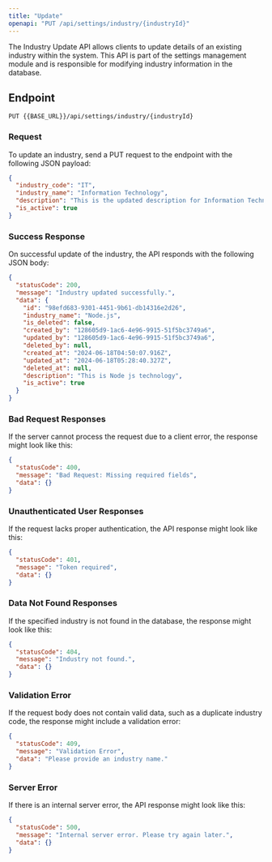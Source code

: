 ---
title: "Update"
openapi: "PUT /api/settings/industry/{industryId}"
---

The Industry Update API allows clients to update details of an existing industry within the system. This API is part of the settings management module and is responsible for modifying industry information in the database.

## Endpoint

`PUT {{BASE_URL}}/api/settings/industry/{industryId}`

### Request

To update an industry, send a PUT request to the endpoint with the following JSON payload:

```json
{
  "industry_code": "IT",
  "industry_name": "Information Technology",
  "description": "This is the updated description for Information Technology industry.",
  "is_active": true
}
```

### Success Response

On successful update of the industry, the API responds with the following JSON body:

```json
{
  "statusCode": 200,
  "message": "Industry updated successfully.",
  "data": {
    "id": "98efd683-9301-4451-9b61-db14316e2d26",
    "industry_name": "Node.js",
    "is_deleted": false,
    "created_by": "128605d9-1ac6-4e96-9915-51f5bc3749a6",
    "updated_by": "128605d9-1ac6-4e96-9915-51f5bc3749a6",
    "deleted_by": null,
    "created_at": "2024-06-18T04:50:07.916Z",
    "updated_at": "2024-06-18T05:28:40.327Z",
    "deleted_at": null,
    "description": "This is Node js technology",
    "is_active": true
  }
}
```

### Bad Request Responses

If the server cannot process the request due to a client error, the response might look like this:

```json
{
  "statusCode": 400,
  "message": "Bad Request: Missing required fields",
  "data": {}
}
```

### Unauthenticated User Responses

If the request lacks proper authentication, the API response might look like this:

```json
{
  "statusCode": 401,
  "message": "Token required",
  "data": {}
}
```

### Data Not Found Responses

If the specified industry is not found in the database, the response might look like this:

```json
{
  "statusCode": 404,
  "message": "Industry not found.",
  "data": {}
}
```

### Validation Error

If the request body does not contain valid data, such as a duplicate industry code, the response might include a validation error:

```json
{
  "statusCode": 409,
  "message": "Validation Error",
  "data": "Please provide an industry name."
}
```

### Server Error

If there is an internal server error, the API response might look like this:

```json
{
  "statusCode": 500,
  "message": "Internal server error. Please try again later.",
  "data": {}
}
```

